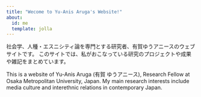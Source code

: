 ```yaml
---
title: "Wecome to Yu-Anis Aruga's Website!"
about:
  id: me
  template: jolla
---
```


:::{#me}

社会学、人種・エスニシティ論を専門とする研究者、有賀ゆうアニースのウェブサイトです。
このサイトでは、私がおこなっている研究のプロジェクトや成果や雑記をまとめています。

This is a website of Yu-Anis Aruga (有賀 ゆうアニース), Research Fellow at Osaka Metropolitan University, Japan. My main research interests include media culture and interethnic relations in contemporary Japan.
:::
